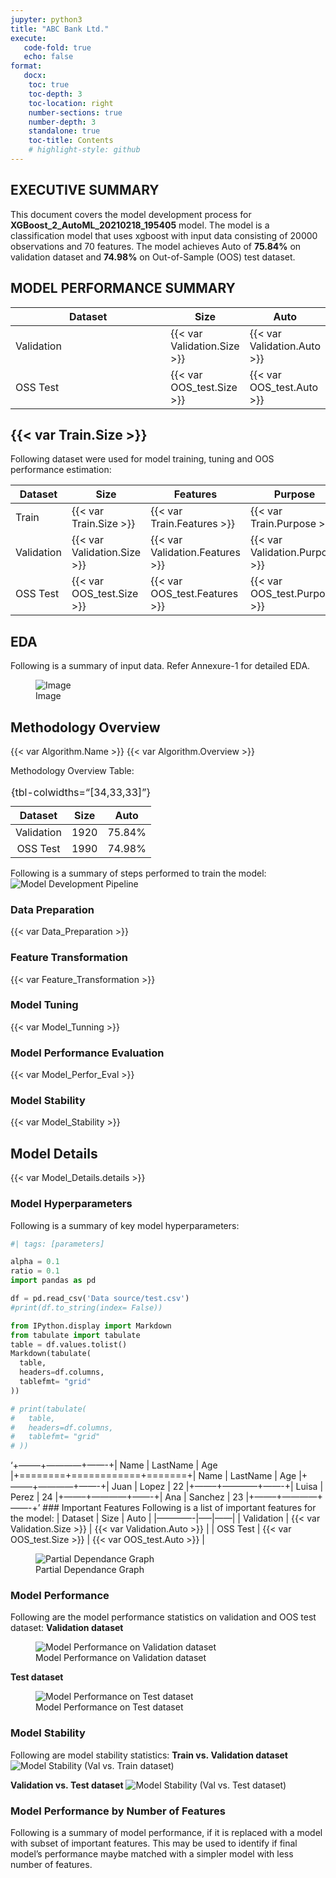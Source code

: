 ```yaml
---
jupyter: python3
title: "ABC Bank Ltd."
execute:
   code-fold: true
   echo: false
format:
   docx:
    toc: true
    toc-depth: 3
    toc-location: right
    number-sections: true
    number-depth: 3
    standalone: true
    toc-title: Contents
    # highlight-style: github
---
```


## EXECUTIVE SUMMARY
  This document covers the model development process for **XGBoost_2_AutoML_20210218_195405** model. The model is a classification model that uses xgboost with input data consisting of 20000 observations and 70 features. The model achieves Auto of **75.84%** on validation dataset and **74.98%** on Out-of-Sample (OOS) test dataset.

## MODEL PERFORMANCE SUMMARY
  | Dataset     |   Size                      |      Auto                   |
  |-------------|-----|------|
  | Validation  | {{< var Validation.Size >}} | {{< var Validation.Auto >}} |
  | OSS Test    | {{< var OOS_test.Size >}}   | {{< var OOS_test.Auto >}}   |

## {{< var Train.Size >}}
  Following dataset were used for model training, tuning and OOS performance estimation:

  | Dataset   |   Size       |   Features  | Purpose    |
  |-----------|--------------|-------------|------------|
  | Train     | {{< var Train.Size >}} | {{< var Train.Features >}} |{{< var Train.Purpose >}} |
  |Validation |{{< var Validation.Size >}}|{{< var Validation.Features >}}|{{< var Validation.Purpose >}}|
  | OSS Test  |{{< var OOS_test.Size >}}   | {{< var OOS_test.Features >}}|{{< var OOS_test.Purpose >}}|

## EDA
  Following is a summary of input data. Refer Annexure-1 for detailed EDA.
  
  ![Image](Images/images.jpeg)

## Methodology Overview
  {{< var Algorithm.Name >}} {{< var Algorithm.Overview >}}

Methodology Overview Table:


| Dataset    |   Size | Auto   |
|:----------:|:------:|:------:|
| Validation |   1920 | 75.84% |
| OSS Test   |   1990 | 74.98% |

: {tbl-colwidths="[34,33,33]"}




 Following is a summary of steps performed to train the model:
 ![Model Development Pipeline](Images/images.jpeg)

### Data Preparation
  {{< var Data_Preparation >}}

### Feature Transformation
  {{< var Feature_Transformation >}}

### Model Tuning
  {{< var Model_Tunning >}}

### Model Performance Evaluation
  {{< var Model_Perfor_Eval >}}

### Model Stability
  {{< var Model_Stability >}}

## Model Details
  {{< var Model_Details.details >}}

### Model Hyperparameters
  Following is a summary of key model hyperparameters:
```python
#| tags: [parameters]

alpha = 0.1
ratio = 0.1
import pandas as pd

df = pd.read_csv('Data source/test.csv')
#print(df.to_string(index= False))

from IPython.display import Markdown
from tabulate import tabulate
table = df.values.tolist()
Markdown(tabulate(
  table, 
  headers=df.columns,
  tablefmt= "grid"
))

# print(tabulate(
#   table, 
#   headers=df.columns,
#   tablefmt= "grid"
# ))
```

'+--------+------------+-------+\n| Name   | LastName   | Age   |\n+========+============+=======+\n| Name   | LastName   | Age   |\n+--------+------------+-------+\n| Juan   | Lopez      | 22    |\n+--------+------------+-------+\n| Luisa  | Perez      | 24    |\n+--------+------------+-------+\n| Ana    | Sanchez    | 23    |\n+--------+------------+-------+'
### Important Features
  Following is a list of important features for the model:
  | Dataset     |   Size                      |      Auto                   |
  |-------------|-----|------|
  | Validation  | {{< var Validation.Size >}} | {{< var Validation.Auto >}} |
  | OSS Test    | {{< var OOS_test.Size >}}   | {{< var OOS_test.Auto >}}   |

  ![Partial Dependance Graph](Images/pdg.png)

### Model Performance
  Following are the model performance statistics on validation and OOS test dataset:
  **Validation dataset**

  ![Model Performance on Validation dataset](Images/roc.png)

  **Test dataset**

  ![Model Performance on Test dataset](Images/roc.png)

### Model Stability
  Following are model stability statistics:
  **Train vs. Validation dataset**
  ![Model Stability (Val vs. Train dataset)](Images/roc.png)

  **Validation vs. Test dataset**
  ![Model Stability (Val vs. Test dataset)](Images/roc.png)

### Model Performance by Number of Features
  Following is a summary of model performance, if it is replaced with a model with subset of important features. This may be used to identify if final model’s performance maybe matched with a simpler model with less number of features.